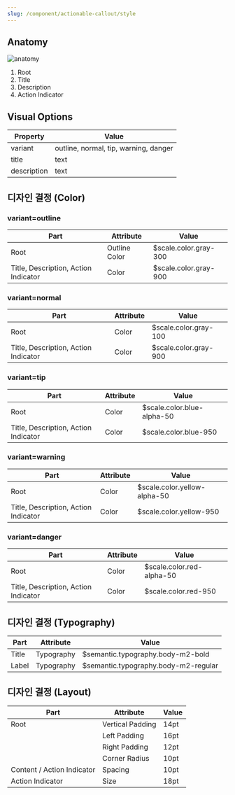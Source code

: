 ```yaml
---
slug: /component/actionable-callout/style
---
```


## Anatomy

<Anatomy>![anatomy](./anatomy.png)</Anatomy>

1. Root
2. Title
3. Description
4. Action Indicator

## Visual Options

| Property    | Value                                 |
| ----------- | ------------------------------------- |
| variant     | outline, normal, tip, warning, danger |
| title       | text                                  |
| description | text                                  |

## 디자인 결정 (Color)

### variant=outline

| Part                                 | Attribute     | Value                 |
| ------------------------------------ | ------------- | --------------------- |
| Root                                 | Outline Color | $scale.color.gray-300 |
| Title, Description, Action Indicator | Color         | $scale.color.gray-900 |

### variant=normal

| Part                                 | Attribute | Value                 |
| ------------------------------------ | --------- | --------------------- |
| Root                                 | Color     | $scale.color.gray-100 |
| Title, Description, Action Indicator | Color     | $scale.color.gray-900 |

### variant=tip

| Part                                 | Attribute | Value                      |
| ------------------------------------ | --------- | -------------------------- |
| Root                                 | Color     | $scale.color.blue-alpha-50 |
| Title, Description, Action Indicator | Color     | $scale.color.blue-950      |

### variant=warning

| Part                                 | Attribute | Value                        |
| ------------------------------------ | --------- | ---------------------------- |
| Root                                 | Color     | $scale.color.yellow-alpha-50 |
| Title, Description, Action Indicator | Color     | $scale.color.yellow-950      |

### variant=danger

| Part                                 | Attribute | Value                     |
| ------------------------------------ | --------- | ------------------------- |
| Root                                 | Color     | $scale.color.red-alpha-50 |
| Title, Description, Action Indicator | Color     | $scale.color.red-950      |

## 디자인 결정 (Typography)

| Part  | Attribute  | Value                                |
| ----- | ---------- | ------------------------------------ |
| Title | Typography | $semantic.typography.body-m2-bold    |
| Label | Typography | $semantic.typography.body-m2-regular |

## 디자인 결정 (Layout)

| Part                       | Attribute        | Value |
| -------------------------- | ---------------- | ----- |
| Root                       | Vertical Padding | 14pt  |
|                            | Left Padding     | 16pt  |
|                            | Right Padding    | 12pt  |
|                            | Corner Radius    | 10pt  |
| Content / Action Indicator | Spacing          | 10pt  |
| Action Indicator           | Size             | 18pt  |
